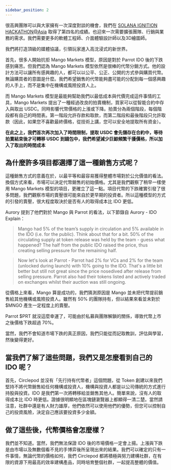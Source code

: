 ```yaml
---
sidebar_position: 2
---
```


很高興團隊可以與大家擁有一次深度對談的機會，我們在 [SOLANA IGNITION HACKATHON@Asia](https://hackerlink.io/grant/solana-2/top) 取得了第四名的成績。也迎來一次需要擴張團隊、行銷與業務的需求。我們需要更多的軟體工程師、介面體驗設計師以及3D繪圖師。

我們將打造頂級的媒體協議，引領玩家進入高沈浸式的新世界。

首先，很多人開始抗拒 Mango Markets 模型，原因是對於 Parrot IDO 後的下跌感到痛苦。但我們認為 Mango Markets 模型依然是很棒的代幣分銷方式。他的設計方法可以讓所有感興趣的人，都可以以公平、公正、公開的方式參與購買代幣。無論購買者的意圖是什麼。我們希望銷售的代幣能夠盡可能的分配到每一個感興趣的人手上，而不是集中在機構或風險投資人上。

而 Mango Markets 模型是最能夠幫助我們以最低成本與代價完成這件事情的工具，Mango Markets 提出了一種經過改良的拍賣機制，買家可以從智能合約中存入與取出 USDC。同時影響代幣價格的上漲或下降。拍賣分為兩個階段，每個階段都有自己的時間表。第一階段允許存款和取款，而第二階段和最後階段只允許取款（因此，如果您不喜歡最終價格，從技術上講，您可以安全地提取所有資金）。

**在此之上，我們首次再次加入了時間限制，提取 USDC 會先儲存在合約中，等待拍賣結束後才可轉移 USDC 到錢包中，我們希望減少巨鯨頻繁干擾價格，所以加入了取出的時間成本**

## 為什麼許多項目都選擇了這一種銷售方式呢？

這種銷售方式的意義在於，以最平等和最容易獲得整體市場對於公允價值的看法。換個方式來看，市場可以決定代幣銷售的初始價格。尤其是我們觀察了稍早一樣使用 Mango Markets 模型的項目，更確立了這一點。項目代幣的下跌確實引發了很多問題，我們觀察市場的賣壓很可能來自於更早期的投資者。所以這種模型的方式的引發的賣壓，很大程度取決於是否有人的取得成本比 IDO 更低。

Aurory 提到了他們對於 Mango 與 Parrot 的看法，以下節錄自 Aurory - IDO Explain：

> Mango had 5% of the team’s supply in circulation and 5% available in the IDO (i.e. for the public). Think about that for a bit. 50% of the circulating supply at token release was held by the team - guess what happened?  The half from the public IDO raised the price, thus creating selling pressure for the remaining half.
> 

> Now let's look at Parrot - Parrot had 2% for VCs and 2% for the team (unlocked during launch) with 10% going to the IDO. That's a little bit better but still not great since the price nosedived after release from selling pressure. Parrot also had their tokens listed and actively traded on exchanges whilst their auction was still ongoing.
> 

從價格上來看，Mango 算是成功的，我們猜測原因是 Mango 並未把代幣提前銷售給其他機構或風險投資人。雖然有 50% 的團隊持有，但以結果來看並未對於 $MNGO 產生一定程度上的賣壓。

Parrot $PRT 就沒這麼幸運了，可能由於私募與團隊解鎖的關係，導致代幣上市之後價格下跌超過 70%。

當然，我們不會知道市場下跌的真正原因，我們只能從而記取教訓，評估與學習，然後變得更好。

## 當我們了解了這些問題，我們又是怎麼看到自己的 IDO 呢？

首先，Circlepod 並沒有「先行持有代幣者」這個問題，從 Token 創建以來我們堅持不將代幣銷售給任何機構或投資人，機構與投資人都是以公司傳統的方式進行持股與投資。IDO 是我們第一次將轉移給並銷售其他人。簡單來說，沒有人的取得成本比 IDO 時更低。證據很明顯地在區塊鏈瀏覽器上都顯得一清二楚。當然請注意，社群中還是有人財力雄厚，他們依然可以使用他們的優勢，但您可以控制自己的投資風險，決定自己應該要投資多少金額。

## 做了這些後，代幣價格會怎麼樣？

我們並不知道。當然，我們無法保證 IDO 後的市場價格一定會上揚。上漲與下跌是由市場以及無數個看不見的手博弈後所呈現出來的結果。我們可以確定的只有一件事情，無論代幣的價格如何，我們 Circlepod 都將積極與努力建構社群，在有限的資源下用最高的效率建構產品，同時培育整個社群，一起提高整體的價值。